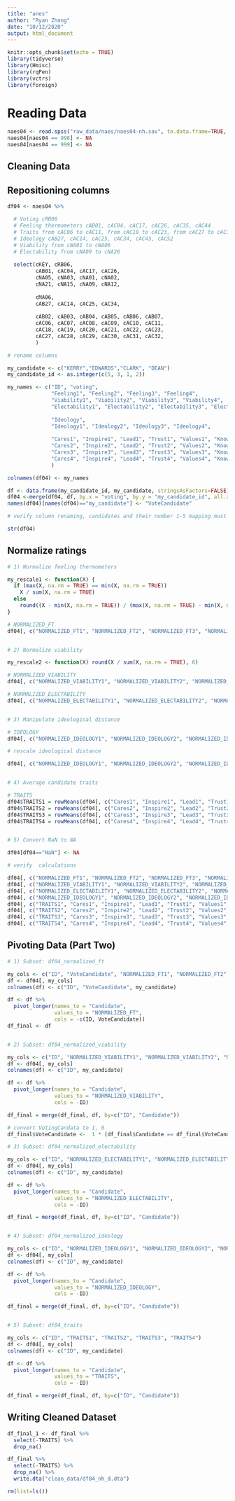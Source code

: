 ```yaml
---
title: "anes"
author: "Ryan Zhang"
date: "10/12/2020"
output: html_document
---
```


```r

knitr::opts_chunk$set(echo = TRUE)
library(tidyverse)
library(Hmisc)
library(rqPen)
library(vctrs)
library(foreign)

```


# Reading Data

```r

naes04 <- read.spss("raw_data/naes/naes04-nh.sav", to.data.frame=TRUE, use.value.labels=FALSE)
naes04[naes04 == 998] <- NA
naes04[naes04 == 999] <- NA

```


## Cleaning Data

## Repositioning columns  

```r

df04 <- naes04 %>%

  # Voting cRB06
  # Feeling thermometers cAB01, cAC04, cAC17, cAC26, cAC35, cAC44
  # Traits from cAC06 to cAC11, from cAC18 to cAC23, from cAC27 to cAC32, from cAC36 to cAC41, from cAC45 to cAC50
  # Ideology cAB27, cAC14, cAC25, cAC34, cAC43, cAC52
  # Viability from cNA01 to cNA06
  # Electability from cNA09 to cNA26
  
  select(cKEY, cRB06, 
         cAB01, cAC04, cAC17, cAC26,
         cNA05, cNA03, cNA01, cNA02,
         cNA21, cNA15, cNA09, cNA12,
         
         cMA06, 
         cAB27, cAC14, cAC25, cAC34,
         
         cAB02, cAB03, cAB04, cAB05, cAB06, cAB07, 
         cAC06, cAC07, cAC08, cAC09, cAC10, cAC11,
         cAC18, cAC19, cAC20, cAC21, cAC22, cAC23,
         cAC27, cAC28, cAC29, cAC30, cAC31, cAC32,
         )

# rename columns

my_candidate <- c("KERRY","EDWARDS","CLARK", "DEAN")
my_candidate_id <- as.integer(c(5, 3, 1, 2))

my_names <- c("ID", "voting", 
              "Feeling1", "Feeling2", "Feeling3", "Feeling4", 
              "Viability1", "Viability2", "Viability3", "Viability4", 
              "Electability1", "Electability2", "Electability3", "Electability4",
              
              "Ideology", 
              "Ideology1", "Ideology2", "Ideology3", "Ideology4",
              
              "Cares1", "Inspire1", "Lead1", "Trust1", "Values1", "Know1",
              "Cares2", "Inspire2", "Lead2", "Trust2", "Values2", "Know2",
              "Cares3", "Inspire3", "Lead3", "Trust3", "Values3", "Know3",
              "Cares4", "Inspire4", "Lead4", "Trust4", "Values4", "Know4"
              )

colnames(df04) <- my_names

```


```r

df <- data.frame(my_candidate_id, my_candidate, stringsAsFactors=FALSE)
df04 <-merge(df04, df, by.x = "voting", by.y = "my_candidate_id", all.x=TRUE)
names(df04)[names(df04)=="my_candidate"] <- "VoteCandidate"

```


```r

# verify column renaming, candidates and their number 1-5 mapping must be correct.

str(df04)

```


## Normalize ratings

```r

# 1) Normalize feeling thermometers

my_rescale1 <- function(X) { 
  if (max(X, na.rm = TRUE) == min(X, na.rm = TRUE)) 
    X / sum(X, na.rm = TRUE)
  else
    round((X - min(X, na.rm = TRUE)) / (max(X, na.rm = TRUE) - min(X, na.rm = TRUE)), 6)
}

# NORMALIZED_FT
df04[, c("NORMALIZED_FT1", "NORMALIZED_FT2", "NORMALIZED_FT3", "NORMALIZED_FT4")] <- t(apply(df04[, c("Feeling1", "Feeling2", "Feeling3", "Feeling4")], MARGIN = 1, FUN = my_rescale1))


# 2) Normalize viability

my_rescale2 <- function(X) round(X / sum(X, na.rm = TRUE), 6)

# NORMALIZED_VIABILITY
df04[, c("NORMALIZED_VIABILITY1", "NORMALIZED_VIABILITY2", "NORMALIZED_VIABILITY3", "NORMALIZED_VIABILITY4")] <- t(apply(df04[, c("Viability1", "Viability2", "Viability3", "Viability4")], MARGIN = 1, FUN = my_rescale2))

# NORMALIZED_ELECTABILITY 
df04[, c("NORMALIZED_ELECTABILITY1", "NORMALIZED_ELECTABILITY2", "NORMALIZED_ELECTABILITY3", "NORMALIZED_ELECTABILITY4")] <- t(apply(df04[, c("Electability1", "Electability2", "Electability3", "Electability4")], MARGIN = 1, FUN = my_rescale2))


# 3) Manipulate ideological distance

# IDEOLOGY
df04[, c("NORMALIZED_IDEOLOGY1", "NORMALIZED_IDEOLOGY2", "NORMALIZED_IDEOLOGY3", "NORMALIZED_IDEOLOGY4")] <- square(df04[, c("Ideology1", "Ideology2", "Ideology3", "Ideology4")] - df04[, "Ideology"])

# rescale ideological distance

df04[, c("NORMALIZED_IDEOLOGY1", "NORMALIZED_IDEOLOGY2", "NORMALIZED_IDEOLOGY3", "NORMALIZED_IDEOLOGY4")] <- t(apply(df04[, c("NORMALIZED_IDEOLOGY1", "NORMALIZED_IDEOLOGY2", "NORMALIZED_IDEOLOGY3", "NORMALIZED_IDEOLOGY4")], MARGIN = 1, FUN = my_rescale1))


# 4) Average candidate traits

# TRAITS
df04$TRAITS1 = rowMeans(df04[, c("Cares1", "Inspire1", "Lead1", "Trust1", "Values1", "Know1")], na.rm = TRUE) / 10
df04$TRAITS2 = rowMeans(df04[, c("Cares2", "Inspire2", "Lead2", "Trust2", "Values2", "Know2")], na.rm = TRUE) / 10
df04$TRAITS3 = rowMeans(df04[, c("Cares3", "Inspire3", "Lead3", "Trust3", "Values3", "Know3")], na.rm = TRUE) / 10
df04$TRAITS4 = rowMeans(df04[, c("Cares4", "Inspire4", "Lead4", "Trust4", "Values4", "Know4")], na.rm = TRUE) / 10


# 5) Convert NaN to NA

df04[df04=="NaN"] <- NA

```
 
 
```r

# verify  calculations

df04[, c("NORMALIZED_FT1", "NORMALIZED_FT2", "NORMALIZED_FT3", "NORMALIZED_FT4", "Feeling1", "Feeling2", "Feeling3", "Feeling4")]
df04[, c("NORMALIZED_VIABILITY1", "NORMALIZED_VIABILITY2", "NORMALIZED_VIABILITY3", "NORMALIZED_VIABILITY4", "Viability1", "Viability2", "Viability3", "Viability4")]
df04[, c("NORMALIZED_ELECTABILITY1", "NORMALIZED_ELECTABILITY2", "NORMALIZED_ELECTABILITY3", "NORMALIZED_ELECTABILITY4", "Electability1", "Electability2", "Electability3", "Electability4")]
df04[, c("NORMALIZED_IDEOLOGY1", "NORMALIZED_IDEOLOGY2", "NORMALIZED_IDEOLOGY3", "NORMALIZED_IDEOLOGY4", "Ideology1", "Ideology2", "Ideology3", "Ideology4")]
df04[, c("TRAITS1", "Cares1", "Inspire1", "Lead1", "Trust1", "Values1", "Know1")]
df04[, c("TRAITS2", "Cares2", "Inspire2", "Lead2", "Trust2", "Values2", "Know2")]
df04[, c("TRAITS3", "Cares3", "Inspire3", "Lead3", "Trust3", "Values3", "Know3")]
df04[, c("TRAITS4", "Cares4", "Inspire4", "Lead4", "Trust4", "Values4", "Know4")]

```
 
 
## Pivoting Data (Part Two)

```r

# 1) Subset: df04_normalized_ft

my_cols <- c("ID", "VoteCandidate", "NORMALIZED_FT1", "NORMALIZED_FT2", "NORMALIZED_FT3", "NORMALIZED_FT4")
df <- df04[, my_cols]
colnames(df) <- c("ID", "VoteCandidate", my_candidate)

df <- df %>%
  pivot_longer(names_to = "Candidate", 
               values_to = "NORMALIZED_FT", 
               cols = -c(ID, VoteCandidate))
df_final <- df


# 2) Subset: df04_normalized_viability

my_cols <- c("ID", "NORMALIZED_VIABILITY1", "NORMALIZED_VIABILITY2", "NORMALIZED_VIABILITY3", "NORMALIZED_VIABILITY4")
df <- df04[, my_cols]
colnames(df) <- c("ID", my_candidate)

df <- df %>%
  pivot_longer(names_to = "Candidate", 
               values_to = "NORMALIZED_VIABILITY", 
               cols = -ID)

df_final = merge(df_final, df, by=c("ID", "Candidate"))

# convert VotingCandata to 1, 0
df_final$VoteCandidate <-  1 * (df_final$Candidate == df_final$VoteCandidate)

# 3) Subset: df04_normalized_electability

my_cols <- c("ID", "NORMALIZED_ELECTABILITY1", "NORMALIZED_ELECTABILITY2", "NORMALIZED_ELECTABILITY3", "NORMALIZED_ELECTABILITY4")
df <- df04[, my_cols]
colnames(df) <- c("ID", my_candidate)

df <- df %>%
  pivot_longer(names_to = "Candidate", 
               values_to = "NORMALIZED_ELECTABILITY", 
               cols = -ID)

df_final = merge(df_final, df, by=c("ID", "Candidate"))


# 4) Subset: df04_normalized_ideology

my_cols <- c("ID", "NORMALIZED_IDEOLOGY1", "NORMALIZED_IDEOLOGY2", "NORMALIZED_IDEOLOGY3", "NORMALIZED_IDEOLOGY4")
df <- df04[, my_cols]
colnames(df) <- c("ID", my_candidate)

df <- df %>%
  pivot_longer(names_to = "Candidate", 
               values_to = "NORMALIZED_IDEOLOGY", 
               cols = -ID)

df_final = merge(df_final, df, by=c("ID", "Candidate"))


# 5) Subset: df04_traits

my_cols <- c("ID", "TRAITS1", "TRAITS2", "TRAITS3", "TRAITS4")
df <- df04[, my_cols]
colnames(df) <- c("ID", my_candidate)

df <- df %>%
  pivot_longer(names_to = "Candidate", 
               values_to = "TRAITS", 
               cols = -ID)

df_final = merge(df_final, df, by=c("ID", "Candidate"))

```


## Writing Cleaned Dataset

```r

df_final_1 <- df_final %>%
  select(-TRAITS) %>%
  drop_na() 

```


```r

df_final %>%
  select(-TRAITS) %>%
  drop_na() %>%
  write.dta("clean_data/df04_nh_d.dta")

```


```r

rm(list=ls())

```

